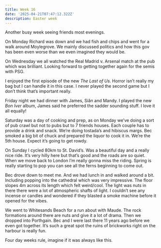 ```yaml
---
title: Week 16
date: '2025-04-21T07:47:12.322Z'
description: Easter week
---
```


Another busy week seeing friends most evenings. 

On Monday Richard was down and we had fish and chips and went for a walk around Moylegrove. We mainly discussed politics and how this gov has been even worse than we even imagined they would be.

On Wednesday we all watched the Real Madrid v. Arsenal match at the pub which was brilliant. Looking forward to getting together again for the semis with PSG.

I enjoyed the first episode of the new _The Last of Us_. Horror isn’t really my bag but I can handle it in this case. I never played the second game but I don’t think that’s important really. 

Friday night we had dinner with James, Siân and Mandy. I played the new _Bon Iver_ album, James said he preferred the sadder sounding stuff. I love it all equally!

Saturday was a day of cooking and prep, as on Monday we’ve doing a sort of pub crawl but not to pubs but to 7 friends houses. Each couple has to provide a drink and snack. We’re doing tostada’s and hibiscus margs. Bec smoked a big bit of chuck and prepared the liquor to cook it in. 
We’re the 5th house. Expect it’s going to get rowdy. 

On Sunday I cycled 80km to St. David’s. Was a beautiful day and a really nice ride. It’s very hilly here but that’s good and the roads are so quiet. When we move back to London I’m really gonna miss the riding. Spring is really starting to pop you can see all the ferns beginning to come out.

Bec drove down to meet me. And we had lunch in and walked around a bit. Including popping into the cathedral which was very impressive. The floor slopes 4m across its length which felt weird/cool. The light was nuts in there there were a lot of atmospheric shafts of light. I couldn’t see any incense or candles and wondered if they blasted a smoke machine before it opened for the vibes.

We went to Whitesands Beach for a run about with Maude. The rock formations around there are nuts and give it a lot of drama. Then we dropped into Porthgain. Bec and I were last there 11 years ago before we even got together. It’s such a great spot the ruins of brickworks right on the harbour is really fun.

Four day weeks rule, imagine if it was always like this. 